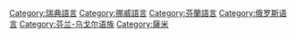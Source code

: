 {{Commons cat|Sami languages}}

[[Category:瑞典語言|Category:瑞典語言]]
[[Category:挪威語言|Category:挪威語言]]
[[Category:芬蘭語言|Category:芬蘭語言]]
[[Category:俄罗斯语言|Category:俄罗斯语言]]
[[Category:芬兰-乌戈尔语族|Category:芬兰-乌戈尔语族]]
[[Category:薩米|Category:薩米]]